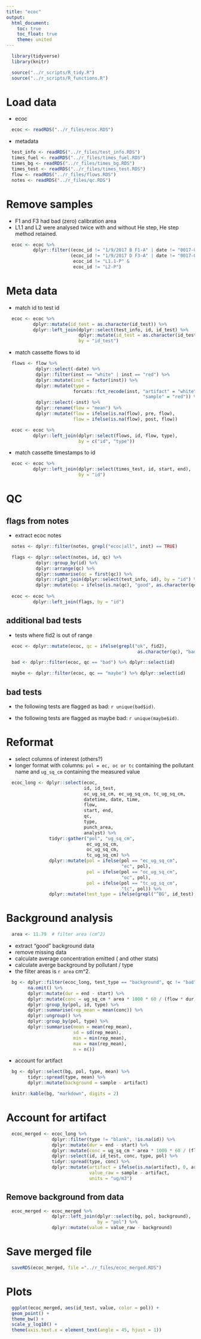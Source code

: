 ```yaml
---
title: "ecoc"
output:
  html_document:
    toc: true
    toc_float: true
    theme: united
---
```


```r
  library(tidyverse)
  library(knitr)
```

```r
  source("../r_scripts/R_tidy.R")
  source("../r_scripts/R_functions.R")
```

# Load data

* ecoc

```r
  ecoc <- readRDS("../r_files/ecoc.RDS")
```

* metadata

```r
  test_info <- readRDS("../r_files/test_info.RDS")
  times_fuel <- readRDS("../r_files/times_fuel.RDS")
  times_bg <- readRDS("../r_files/times_bg.RDS")
  times_test <- readRDS("../r_files/times_test.RDS")
  flow <- readRDS("../r_files/flows.RDS")
  notes <- readRDS("../r_files/qc.RDS")
```

# Remove samples

* F1 and F3 had bad (zero) calibration area
* L1.1 and L2 were analysed twice with and without He step, He step method retained.

```r
  ecoc <- ecoc %>%
          dplyr::filter((ecoc_id != "1/9/2017 B F1-A" | date != "0017-06-07") &
                        (ecoc_id != "1/9/2017 D F3-A" | date != "0017-06-07") &
                         ecoc_id != "L1.1-P" &
                         ecoc_id != "L2-P")
```

# Meta data

* match id to test id

```r
  ecoc <- ecoc %>%
          dplyr::mutate(id_test = as.character(id_test)) %>%
          dplyr::left_join(dplyr::select(test_info, id, id_test) %>%
                           dplyr::mutate(id_test = as.character(id_test)),
                           by = "id_test")
```

* match cassette flows to id

```r
  flows <- flow %>% 
           dplyr::select(-date) %>%
           dplyr::filter(inst == "white" | inst == "red") %>%
           dplyr::mutate(inst = factor(inst)) %>%
           dplyr::mutate(type = 
                         forcats::fct_recode(inst, "artifact" = "white",
                                                   "sample" = "red")) %>%
           dplyr::select(-inst) %>%
           dplyr::rename(flow = "mean") %>%
           dplyr::mutate(flow = ifelse(is.na(flow), pre, flow),
                         flow = ifelse(is.na(flow), post, flow))

  ecoc <- ecoc %>%
          dplyr::left_join(dplyr::select(flows, id, flow, type),
                           by = c("id", "type"))
```

* match cassette timestamps to id

```r
  ecoc <- ecoc %>%
          dplyr::left_join(dplyr::select(times_test, id, start, end),
                           by = "id")
```

# QC

## flags from notes

* extract ecoc notes

```r
  notes <- dplyr::filter(notes, grepl("ecoc|all", inst) == TRUE)

  flags <- dplyr::select(notes, id, qc) %>%
           dplyr::group_by(id) %>%
           dplyr::arrange(qc) %>%
           dplyr::summarise(qc = first(qc)) %>%
           dplyr::right_join(dplyr::select(test_info, id), by = "id") %>%
           dplyr::mutate(qc = ifelse(is.na(qc), "good", as.character(qc)))
  
  ecoc <- ecoc %>%
          dplyr::left_join(flags, by = "id")
```


## additional bad tests

* tests where fid2 is out of range

```r
  ecoc <- dplyr::mutate(ecoc, qc = ifelse(grepl("ok", fid2),
                                                 as.character(qc), "bad")) 
```

```r
  bad <- dplyr::filter(ecoc, qc == "bad") %>% dplyr::select(id)

  maybe <- dplyr::filter(ecoc, qc == "maybe") %>% dplyr::select(id)
```

## bad tests

* the following tests are flagged as bad: `r unique(bad$id)`.

* the following tests are flagged as maybe bad: `r unique(maybe$id)`.

# Reformat

* select columns of interest (others?)
* longer format with columns: `pol = ec, oc or tc` containing the pollutant name and `ug_sq_cm` containing the measured value

```r
  ecoc_long <- dplyr::select(ecoc,
                             id, id_test, 
                             oc_ug_sq_cm, ec_ug_sq_cm, tc_ug_sq_cm,
                             datetime, date, time,
                             flow,
                             start, end,
                             qc,
                             type,
                             punch_area,
                             analyst) %>%
                tidyr::gather("pol", "ug_sq_cm",
                              ec_ug_sq_cm,
                              oc_ug_sq_cm,
                              tc_ug_sq_cm) %>%
                dplyr::mutate(pol = ifelse(pol == "ec_ug_sq_cm",
                                           "ec", pol),
                              pol = ifelse(pol == "oc_ug_sq_cm",
                                           "oc", pol),
                              pol = ifelse(pol == "tc_ug_sq_cm",
                                           "tc", pol)) %>%
                dplyr::mutate(test_type = ifelse(grepl("^BG", id_test), "background", "test"))
```

# Background analysis

```r
  area <- 11.79  # filter area (cm^2)
```

* extract "good" background data
* remove missing data
* calculate average concentration emitted ( and other stats)
* calculate averge background by pollutant / type
* the filter areas is `r area ` cm^2.

```r
  bg <- dplyr::filter(ecoc_long, test_type == "background", qc != "bad") %>%
        na.omit() %>%
        dplyr::mutate(dur = end - start) %>%
        dplyr::mutate(conc = ug_sq_cm * area * 1000 * 60 / (flow * dur)) %>%
        dplyr::group_by(pol, id, type) %>%
        dplyr::summarise(rep_mean = mean(conc)) %>%
        dplyr::ungroup() %>%
        dplyr::group_by(pol, type) %>%
        dplyr::summarise(mean = mean(rep_mean),
                         sd = sd(rep_mean),
                         min = min(rep_mean),
                         max = max(rep_mean),
                         n = n())
```

* account for artifact

```r
  bg <- dplyr::select(bg, pol, type, mean) %>%
        tidyr::spread(type, mean) %>%
        dplyr::mutate(background = sample - artifact)
```

```r
  knitr::kable(bg, "markdown", digits = 2)
```

# Account for artifact

```r
  ecoc_merged <- ecoc_long %>%
                 dplyr::filter(type != "blank", !is.na(id)) %>%
                 dplyr::mutate(dur = end - start) %>%
                 dplyr::mutate(conc = ug_sq_cm * area * 1000 * 60 / (flow * dur)) %>% # ug/l converted to ug/m^3. time converted from seconds to minutes since flow rates in lpm.
                 dplyr::select(id, id_test, conc, type, pol) %>%
                 tidyr::spread(type, conc) %>%
                 dplyr::mutate(artifact = ifelse(is.na(artifact), 0, artifact),
                               value_raw = sample - artifact,
                               units = "ug/m3")
```

## Remove background from data

```r
  ecoc_merged <- ecoc_merged %>%
                 dplyr::left_join(dplyr::select(bg, pol, background),
                                  by = "pol") %>%
                 dplyr::mutate(value = value_raw - background)
```


# Save merged file

```r
  saveRDS(ecoc_merged, file ="../r_files/ecoc_merged.RDS")
```

# Plots

```r
  ggplot(ecoc_merged, aes(id_test, value, color = pol)) +
  geom_point() +
  theme_bw() +
  scale_y_log10() +
  theme(axis.text.x = element_text(angle = 45, hjust = 1))
```


